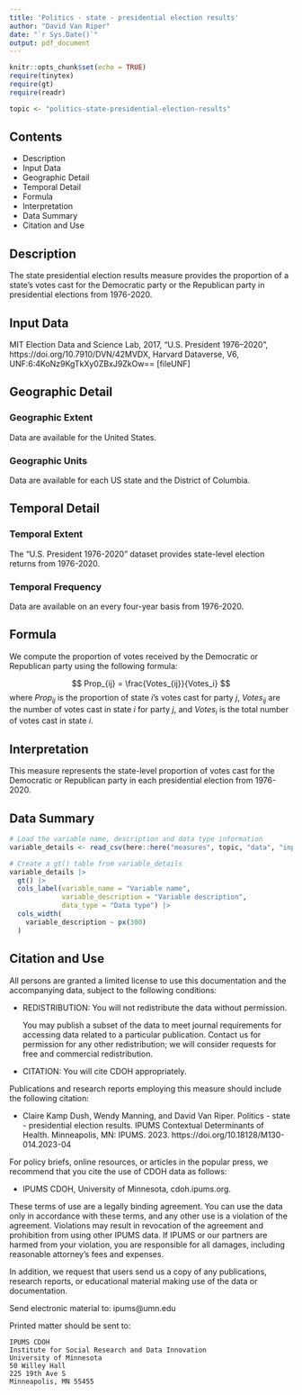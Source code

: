 ```yaml
---
title: 'Politics - state - presidential election results'
author: "David Van Riper"
date: "`r Sys.Date()`"
output: pdf_document
---
```


```r
knitr::opts_chunk$set(echo = TRUE)
require(tinytex)
require(gt)
require(readr)

topic <- "politics-state-presidential-election-results"
```

## Contents
* Description
* Input Data
* Geographic Detail
* Temporal Detail
* Formula
* Interpretation
* Data Summary
* Citation and Use

## Description
The state presidential election results measure provides the proportion of a state's votes cast for the Democratic party or the Republican party in presidential elections from 1976-2020.  

## Input Data
MIT Election Data and Science Lab, 2017, "U.S. President 1976–2020", https://doi.org/10.7910/DVN/42MVDX, Harvard Dataverse, V6, UNF:6:4KoNz9KgTkXy0ZBxJ9ZkOw== [fileUNF]

## Geographic Detail

### Geographic Extent
Data are available for the United States.

### Geographic Units
Data are available for each US state and the District of Columbia.

## Temporal Detail

### Temporal Extent
The "U.S. President 1976-2020" dataset provides state-level election returns from 1976-2020. 

### Temporal Frequency
Data are available on an every four-year basis from 1976-2020. 

## Formula 
We compute the proportion of votes received by the Democratic or Republican party using the following formula:

$$
Prop_{ij} = \frac{Votes_{ij}}{Votes_i} 
$$
where $Prop_{ij}$ is the proportion of state $i$'s votes cast for party $j$, $Votes_{ij}$ are the number of votes cast in state $i$ for party $j$, and $Votes_i$ is the total number of votes cast in state $i$.  

## Interpretation
This measure represents the state-level proportion of votes cast for the Democratic or Republican party in each presidential election from 1976-2020.

## Data Summary
```r
# Load the variable name, description and data type information
variable_details <- read_csv(here::here("measures", topic, "data", "input", "variable_descriptions.csv"))

# Create a gt() table from variable_details
variable_details |> 
  gt() |> 
  cols_label(variable_name = "Variable name",
             variable_description = "Variable description",
             data_type = "Data type") |> 
  cols_width(
    variable_description ~ px(300)
  )
```

## Citation and Use
All persons are granted a limited license to use this documentation and the
accompanying data, subject to the following conditions:

* REDISTRIBUTION: You will not redistribute the data without permission.

  You may publish a subset of the data to meet journal requirements for accessing 
  data related to a particular publication. Contact us for permission for any other 
  redistribution; we will consider requests for free and commercial redistribution.

* CITATION: You will cite CDOH appropriately.

Publications and research reports employing this measure should include the following citation:

* Claire Kamp Dush, Wendy Manning, and David Van Riper. Politics - state - presidential election results. IPUMS Contextual Determinants of Health. Minneapolis, MN: IPUMS. 2023. https://doi.org/10.18128/M130-014.2023-04

For policy briefs, online resources, or articles in the popular press, we recommend that you cite the use of CDOH data as follows:

* IPUMS CDOH, University of Minnesota, cdoh.ipums.org.

These terms of use are a legally binding agreement. You can use the data only in 
accordance with these terms, and any other use is a violation of the agreement. 
Violations may result in revocation of the agreement and prohibition from using other 
IPUMS data. If IPUMS or our partners are harmed from your violation, you are 
responsible for all damages, including reasonable attorney's fees and expenses.
        
In addition, we request that users send us a copy of any publications, research
reports, or educational material making use of the data or documentation.

Send electronic material to: ipums@umn.edu

Printed matter should be sent to:

    IPUMS CDOH
    Institute for Social Research and Data Innovation
    University of Minnesota
    50 Willey Hall
    225 19th Ave S
    Minneapolis, MN 55455
